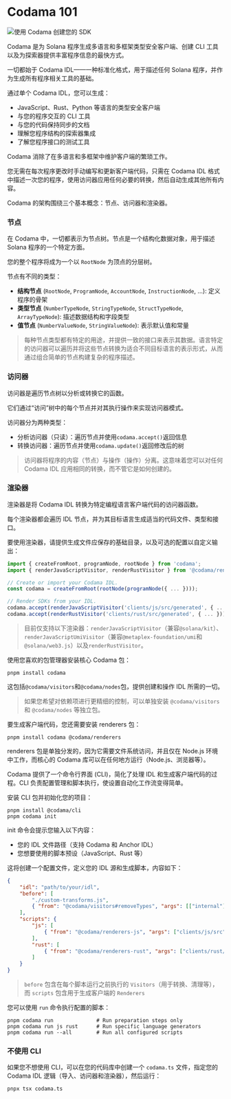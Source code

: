 
# Codama 101

![使用 Codama 创建您的 SDK](/graphics/course-banners/create-your-sdk-with-codama.png)

Codama 是为 Solana 程序生成多语言和多框架类型安全客户端、创建 CLI 工具以及为探索器提供丰富程序信息的最快方式。

一切都始于 Codama IDL——一种标准化格式，用于描述任何 Solana 程序，并作为生成所有程序相关工具的基础。

通过单个 Codama IDL，您可以生成：
- JavaScript、Rust、Python 等语言的类型安全客户端
- 与您的程序交互的 CLI 工具
- 与您的代码保持同步的文档
- 理解您程序结构的探索器集成
- 了解您程序接口的测试工具

Codama 消除了在多语言和多框架中维护客户端的繁琐工作。

您无需在每次程序更改时手动编写和更新客户端代码，只需在 Codama IDL 格式中描述一次您的程序，使用访问器应用任何必要的转换，然后自动生成其他所有内容。

<ArticleSection name="核心概念" id="core-concept" level="h2" />

Codama 的架构围绕三个基本概念：节点、访问器和渲染器。

### 节点

在 Codama 中，一切都表示为节点树。节点是一个结构化数据对象，用于描述 Solana 程序的一个特定方面。

您的整个程序将成为一个以 `RootNode` 为顶点的分层树。

节点有不同的类型：
- **结构节点** (`RootNode`, `ProgramNode`, `AccountNode`, `InstructionNode`, ...): 定义程序的骨架
- **类型节点** (`NumberTypeNode`, `StringTypeNode`, `StructTypeNode`, `ArrayTypeNode`): 描述数据结构和字段类型
- **值节点** (`NumberValueNode`, `StringValueNode`): 表示默认值和常量

> 每种节点类型都有特定的用途，并提供一致的接口来表示其数据。语言特定的访问器可以遍历并将这些节点转换为适合不同目标语言的表示形式，从而通过组合简单的节点构建复杂的程序描述。

### 访问器

访问器是遍历节点树以分析或转换它的函数。

它们通过“访问”树中的每个节点并对其执行操作来实现访问器模式。

访问器分为两种类型：
- 分析访问器（只读）：遍历节点并使用`codama.accept()`返回信息
- 转换访问器：遍历节点并使用`codama.update()`返回修改后的树

> 访问器将程序的内容（节点）与操作（操作）分离。这意味着您可以对任何 Codama IDL 应用相同的转换，而不管它是如何创建的。

### 渲染器

渲染器是将 Codama IDL 转换为特定编程语言客户端代码的访问器函数。

每个渲染器都会遍历 IDL 节点，并为其目标语言生成适当的代码文件、类型和接口。

要使用渲染器，请提供生成文件应保存的基础目录，以及可选的配置以自定义输出：

```ts
import { createFromRoot, programNode, rootNode } from 'codama';
import { renderJavaScriptVisitor, renderRustVisitor } from '@codama/renderers';

// Create or import your Codama IDL.
const codama = createFromRoot(rootNode(programNode({ ... })));

// Render SDKs from your IDL.
codama.accept(renderJavaScriptVisitor('clients/js/src/generated', { ... }));
codama.accept(renderRustVisitor('clients/rust/src/generated', { ... }));
```

> 目前仅支持以下渲染器：`renderJavaScriptVisitor`（兼容`@solana/kit`）、`renderJavaScriptUmiVisitor`（兼容`@metaplex-foundation/umi`和`@solana/web3.js`）以及`renderRustVisitor`。

<ArticleSection name="安装" id="installation" level="h2" />

使用您喜欢的包管理器安装核心 Codama 包：

```
pnpm install codama
```

这包括`@codama/visitors`和`@codama/nodes`包，提供创建和操作 IDL 所需的一切。

> 如果您希望对依赖项进行更精细的控制，可以单独安装 `@codama/visitors` 和 `@codama/nodes` 等独立包。

要生成客户端代码，您还需要安装 renderers 包：

```
pnpm install codama @codama/renderers
```

renderers 包是单独分发的，因为它需要文件系统访问，并且仅在 Node.js 环境中工作，而核心的 Codama 库可以在任何地方运行（Node.js、浏览器等）。

<ArticleSection name="Set up" id="set-up" level="h2" />

Codama 提供了一个命令行界面 (CLI)，简化了处理 IDL 和生成客户端代码的过程。CLI 负责配置管理和脚本执行，使设置自动化工作流变得简单。

安装 CLI 包并初始化您的项目：

```
pnpm install @codama/cli
pnpm codama init
```

init 命令会提示您输入以下内容：
- 您的 IDL 文件路径（支持 Codama 和 Anchor IDL）
- 您想要使用的脚本预设（JavaScript、Rust 等）

这将创建一个配置文件，定义您的 IDL 源和生成脚本，内容如下：

```json
{
    "idl": "path/to/your/idl",
    "before": [
        "./custom-transforms.js",
        { "from": "@codama/visitors#removeTypes", "args": [["internal"]] }
    ],
    "scripts": {
        "js": [
            { "from": "@codama/renderers-js", "args": ["clients/js/src"] }
        ],
        "rust": [
            { "from": "@codama/renderers-rust", "args": ["clients/rust/src"] }
        ]
    }
}
```

> `before` 包含在每个脚本运行之前执行的 `Visitors`（用于转换、清理等），而 `scripts` 包含用于生成客户端的 `Renderers`

您可以使用 `run` 命令执行配置的脚本：

```
pnpm codama run              # Run preparation steps only
pnpm codama run js rust      # Run specific language generators
pnpm codama run --all        # Run all configured scripts
```

### 不使用 CLI

如果您不想使用 CLI，可以在您的代码库中创建一个 `codama.ts` 文件，指定您的 Codama IDL 逻辑（导入、访问器和渲染器），然后运行：

```
pnpx tsx codama.ts
```

